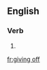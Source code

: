 ==English==

===Verb===
{{head|en|head=[[giving]] [[off]]}}

# {{present participle of|give off}}

[[fr:giving off]]